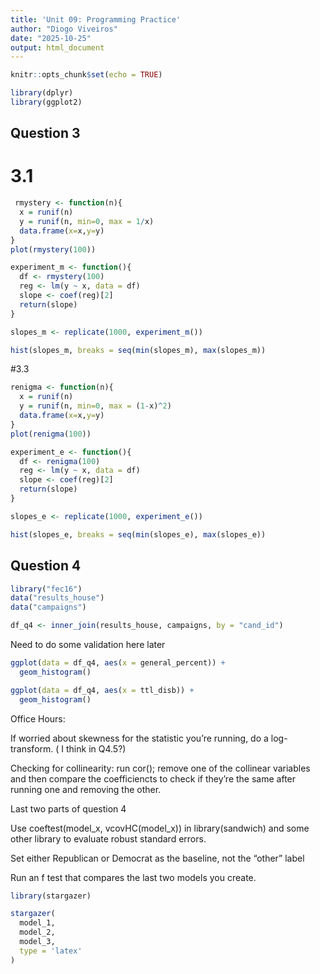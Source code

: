 ---
title: 'Unit 09: Programming Practice'
author: "Diogo Viveiros"
date: "2025-10-25"
output: html_document
---

```{r setup, include=FALSE}
knitr::opts_chunk$set(echo = TRUE)
```

```{r}
library(dplyr)
library(ggplot2)
```

## Question 3

# 3.1

```{r}
 rmystery <- function(n){
  x = runif(n)
  y = runif(n, min=0, max = 1/x)
  data.frame(x=x,y=y)
}
plot(rmystery(100))
```
```{r}
experiment_m <- function(){
  df <- rmystery(100)
  reg <- lm(y ~ x, data = df)
  slope <- coef(reg)[2]
  return(slope)
}

```


```{r}
slopes_m <- replicate(1000, experiment_m())

hist(slopes_m, breaks = seq(min(slopes_m), max(slopes_m))
```



#3.3

```{r}
renigma <- function(n){
  x = runif(n)
  y = runif(n, min=0, max = (1-x)^2)
  data.frame(x=x,y=y)
}
plot(renigma(100))
```

```{r}
experiment_e <- function(){
  df <- renigma(100)
  reg <- lm(y ~ x, data = df)
  slope <- coef(reg)[2]
  return(slope)
}
```



```{r}
slopes_e <- replicate(1000, experiment_e())

hist(slopes_e, breaks = seq(min(slopes_e), max(slopes_e))
```

## Question 4

```{r}
library("fec16")
data("results_house")
data("campaigns")
```

```{r}
df_q4 <- inner_join(results_house, campaigns, by = "cand_id")
```
Need to do some validation here later

```{r}
ggplot(data = df_q4, aes(x = general_percent)) +
  geom_histogram()

ggplot(data = df_q4, aes(x = ttl_disb)) +
  geom_histogram()
```

Office Hours:

If worried about skewness for the statistic you're running, do a log-transform. ( I think in Q4.5?)

Checking for collinearity: run cor(); remove one of the collinear variables and then compare the coefficiencts to check if they're the same after running one and removing the other. 

Last two parts of question 4

Use coeftest(model_x, vcovHC(model_x)) in library(sandwich) and some other library to evaluate robust standard errors. 

Set either Republican or Democrat as the baseline, not the "other" label

Run an f test that compares the last two models you create. 

```{r}
library(stargazer)
```


```{r, results='asis'}
stargazer(
  model_1,
  model_2,
  model_3,
  type = 'latex'
)
```

